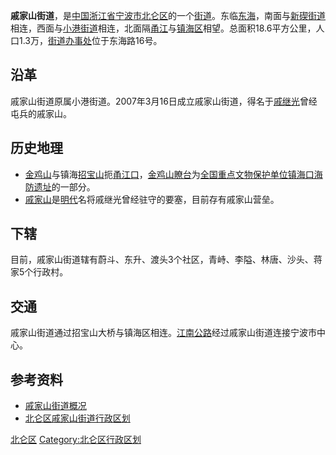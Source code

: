 {{中国乡级行政区
| 行政区全称 = 戚家山街道
| 景观照片文件名 =View of Qijiashan Subdistrict.JPG
| 景观照片描述 =
| 汉语拼音 =
| 通用拼音 =
| 注音符號 =
| 其它标音类型1 =
| 其它标音1 =
| 其它标音类型2 =
| 其它标音2 =
| 其它语言类型1 =
| 其它语言地名1 =
| 其它语言类型2 =
| 其它语言地名2 =
| 上级行政区 = [[浙江省|浙江省]][[宁波市|宁波市]][[北仑区|北仑区]]
| 行政区类别 = [[街道_(行政区划)|街道]]
| 行政区划代码 =
| 地理坐标 =
| 总面积 =18.6[[平方公里|平方公里]]
| 户籍人口 =
| 户籍人口年份 =
| 常住人口 =1.3万
| 常住人口年份 =
| 人口密度 =
| 行政区划 =
| 官方网站 = http://www.nbqjs.gov.cn/
| 网站名称 = www.nbqjs.gov.cn
| 政府驻地 =东海路16号
| 邮政编码 =315803
| 毗邻行政区 =镇海区、小港街道、新碶街道
| 位置图文件名 =
| 位置图描述 =
}}
'''戚家山街道'''，是[[中国|中国]][[浙江省|浙江省]][[宁波市|宁波市]][[北仑区|北仑区]]的一个[[街道_(行政区划)|街道]]。东临[[东海|东海]]，南面与[[新碶街道|新碶街道]]相连，西面与[[小港街道_(宁波市)|小港街道]]相连，北面隔[[甬江|甬江]]与[[镇海区_(宁波市)|镇海区]]相望。总面积18.6平方公里，人口1.3万，[[街道办事处|街道办事处]]位于东海路16号。

== 沿革 ==
戚家山街道原属小港街道。2007年3月16日成立戚家山街道，得名于[[戚继光|戚继光]]曾经屯兵的戚家山。

== 历史地理 ==
*[[金鸡山_(北仑区)|金鸡山]]与镇海[[招宝山|招宝山]]扼[[甬江|甬江口]]，[[金鸡山瞭台|金鸡山瞭台]]为[[全国重点文物保护单位|全国重点文物保护单位]][[镇海口海防遗址|镇海口海防遗址]]的一部分。
*[[戚家山|戚家山]]是[[明代|明代]]名将戚继光曾经驻守的要塞，目前存有戚家山营垒。

== 下辖 ==
目前，戚家山街道辖有蔚斗、东升、渡头3个社区，青峙、李隘、林唐、沙头、蒋家5个行政村。

== 交通 ==
戚家山街道通过招宝山大桥与镇海区相连。[[江南公路|江南公路]]经过戚家山街道连接宁波市中心。

== 参考资料 ==
*[https://web.archive.org/web/20091230080415/http://www.nbqjs.gov.cn/ztgk.asp 戚家山街道概况]
*[https://web.archive.org/web/20100330144604/http://www.xzqh.org/html/zj/0206_122.html 北仑区戚家山街道行政区划]

{{北仑区行政区划|cat|Q}}
[[Category:宁波市街道_(行政区划)|北仑区]]
[[Category:北仑区行政区划|Category:北仑区行政区划]]